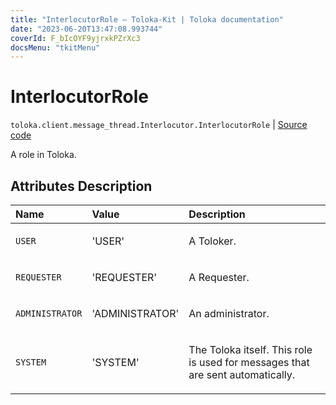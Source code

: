 ```yaml
---
title: "InterlocutorRole — Toloka-Kit | Toloka documentation"
date: "2023-06-20T13:47:08.993744"
coverId: F_bIcOYF9yjrxkPZrXc3
docsMenu: "tkitMenu"
---
```


# InterlocutorRole

`toloka.client.message_thread.Interlocutor.InterlocutorRole` | [Source code](https://github.com/Toloka/toloka-kit/blob/v1.2.0/src/client/message_thread.py#L56)

A role in Toloka.

## Attributes Description

| Name | Value | Description |
| :------| :-----------| :----------| 
`USER`|'USER'|<p>A Toloker.</p>
`REQUESTER`|'REQUESTER'|<p>A Requester.</p>
`ADMINISTRATOR`|'ADMINISTRATOR'|<p>An administrator.</p>
`SYSTEM`|'SYSTEM'|<p>The Toloka itself. This role is used for messages that are sent automatically.</p>